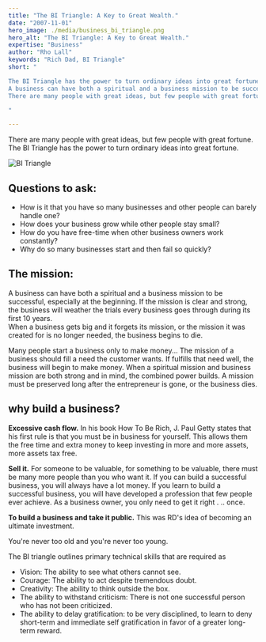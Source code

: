 ```yaml
---
title: "The BI Triangle: A Key to Great Wealth."
date: "2007-11-01"
hero_image: ./media/business_bi_triangle.png
hero_alt: "The BI Triangle: A Key to Great Wealth."
expertise: "Business"
author: "Rho Lall"
keywords: "Rich Dad, BI Triangle"
short: "

The BI Triangle has the power to turn ordinary ideas into great fortune.  
A business can have both a spiritual and a business mission to be successful.
There are many people with great ideas, but few people with great fortune.  

"

---
```


There are many people with great ideas, but few people with great fortune.  The BI Triangle has the power to turn ordinary ideas into great fortune.   

![BI Triangle](./media/content/bi_triangle.png)

## Questions to ask:   

- How is it that you have so many businesses and other people can barely handle one?
- How does your business grow while other people stay small?
- How do you have free-time when other business owners work constantly?
- Why do so many businesses start and then fail so quickly?

## The mission:

A business can have both a spiritual and a business mission to be successful, especially at the beginning. 
If the mission is clear and strong, the business will weather the trials every business goes through during its first 10 years.  
When a business gets big and it forgets its mission, or the mission it was created for is no longer needed, the business begins to die.

Many people start a business only to make money... 
The mission of a business should fill a need the customer wants. If fulfills that need well, the business will begin to make money.
When a spiritual mission and business mission are both strong and in mind, the combined power builds.
A mission must be preserved long after the entrepreneur is gone, or the business dies.

## why build a business?

**Excessive cash flow.** In his book How To Be Rich, J. Paul Getty states that his first rule is that you must be in business for yourself. 
This allows them the free time and extra money to keep investing in more and more assets, more assets tax free.

**Sell it.** For someone to be valuable, for something to be valuable, there must be many more people than you who want it.
If you can build a successful business, you will always have a lot money.
If you learn to build a successful business, you will have developed a profession that few people ever achieve. 
As a business owner, you only need to get it right . .. once.

**To build a business and take it public.** This was RD's idea of becoming an ultimate investment.

You're never too old and you're never too young.

The BI triangle outlines primary technical skills that are required as

- Vision: The ability to see what others cannot see. 
- Courage: The ability to act despite tremendous doubt.
- Creativity: The ability to think outside the box.
- The ability to withstand criticism: There is not one successful person who has not been criticized. 
- The ability to delay gratification: to be very disciplined, to learn to deny short-term and immediate self gratification in favor of a greater long-term reward.

